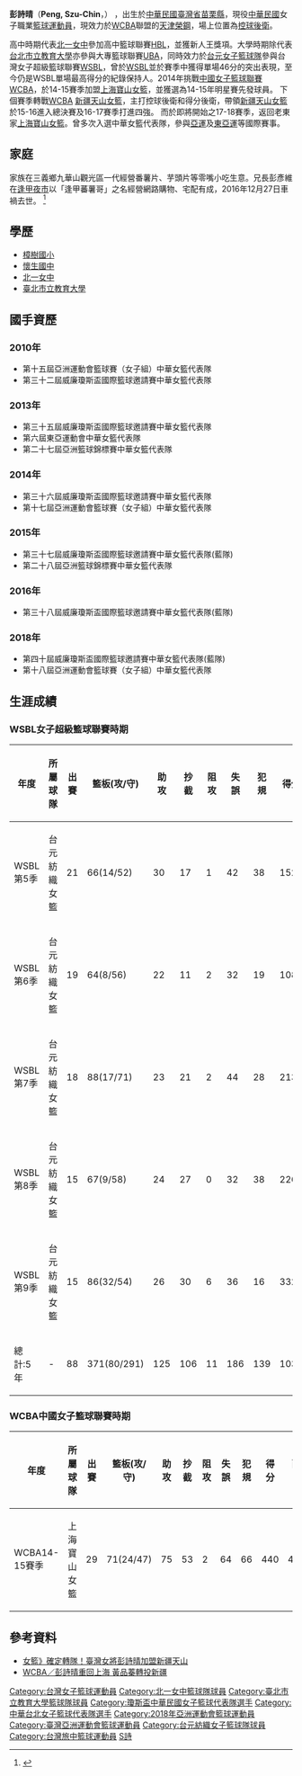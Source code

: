 {{Infobox basketball biography
| position = [[後衛|後衛]]
| height_m = 1.63
| weight_kg = 54
| league = [[WCBA|WCBA]] 
| number = 3
| team = 新疆體育彩票
| birth_date = {{birth_date_and age|1991|11|9}}
| nationality  = {{ROC}}
| birth_place = {{TWN}}[[苗栗縣|苗栗縣]]
| highschool = [[臺北市立第一女子高級中學|臺北市立第一女子高級中學]]
| college = [[臺北市立教育大學|臺北市立教育大學]]
| career_start = 2009
| years1 = 2009–2014
| team1 = [[台元女子籃球隊|台元女子籃球隊]] 
| years2 = 2014–2015
| team2 = [[上海女篮|上海女篮]]
| years3 = 2015–2017
| team3 = [[新疆女篮|新疆女篮]]
| years4 = 2017–2018
| team4= [[上海女篮|上海女篮]]
| years5 = 2018–2019
| team5= [[新疆女篮|新疆女篮]]
| years6 = 2019–2020
| team6= [[天津女篮|天津女篮]]
| years7 = 2020–2021
| team7= [[上海女篮|上海女篮]]
| years8 = 2021–2022
| team8= [[天津女篮|天津女篮]]
| awards = 2018–至今
*  [[HBL|HBL]]95學年度新人王 
*  [[WSBL|WSBL]]第九季得分王
* 第三十八屆威廉瓊斯盃國際籃球邀請賽最佳五人
* [[WCBA|WCBA]]14-15賽季明星賽先發球員
* [[WCBA|WCBA]]15-16賽季明星賽技巧賽第一名
* [[WCBA|WCBA]]16-17賽季明星賽北區球員
}}

'''彭詩晴'''（'''Peng, Szu-Chin'''，{{bd|1991年|11月9日|catIdx=彭}}） ，出生於[[中華民國|中華民國]][[臺灣省|臺灣省]][[苗栗縣|苗栗縣]]，現役[[中華民國|中華民國]]女子職業[[籃球運動員|籃球運動員]]，現效力於[[WCBA|WCBA]]聯盟的[[天津榮鋼|天津榮鋼]]，場上位置為[[控球後衛|控球後衛]]。

高中時期代表[[北一女中|北一女中]]參加高中籃球聯賽[[HBL|HBL]]，並獲新人王獎項。大學時期除代表[[台北市立教育大學|台北市立教育大學]]亦參與大專籃球聯賽[[UBA|UBA]]，同時效力於[[台元女子籃球隊|台元女子籃球隊]]參與台灣女子超級籃球聯賽[[WSBL|WSBL]]，曾於[[WSBL|WSBL]]並於賽季中獲得單場46分的突出表現，至今仍是WSBL單場最高得分的紀錄保持人。2014年挑戰[[中國女子籃球聯賽WCBA|中國女子籃球聯賽WCBA]]，於14-15賽季加盟[[上海寶山女籃|上海寶山女籃]]，並獲選為14-15年明星賽先發球員。
下個賽季轉戰[[WCBA|WCBA]] [[新疆天山女籃|新疆天山女籃]]，主打控球後衛和得分後衛，帶領[[新疆天山女籃|新疆天山女籃]]於15-16進入總決賽及16-17賽季打進四強。
而於即將開始之17-18賽季，返回老東家[[上海寶山女籃|上海寶山女籃]]。曾多次入選中華女籃代表隊，參與[[亞運|亞運]]及[[東亞運|東亞運]]等國際賽事。

==家庭==
家族在三義鄉九華山觀光區一代經營番薯片、芋頭片等零嘴小吃生意。兄長彭彥維在[[逢甲夜市|逢甲夜市]]以「逢甲蕃薯哥」之名經營網路購物、宅配有成，2016年12月27日車禍去世。
<ref name="管瑞平">{{Cite news|url=http://www.cna.com.tw/news/asoc/201612270333-1.aspx|title=經營網購有成 逢甲番薯哥撞車殞命|language=zh-tw|publisher=中央社|author=管瑞平|date=2016-12-27|accessdate=2018-03-31|archive-date=2018-07-07|archive-url=https://web.archive.org/web/20180707095254/http://www.cna.com.tw/news/asoc/201612270333-1.aspx}}</ref>

==學歷==
*[[樟樹國小|樟樹國小]]
*[[懷生國中|懷生國中]]
*[[北一女中|北一女中]]
*[[臺北市立教育大學|臺北市立教育大學]]

==國手資歷==
===2010年===
*第十五屆亞洲運動會籃球賽（女子組）中華女籃代表隊
*第三十二屆威廉瓊斯盃國際籃球邀請賽中華女籃代表隊
===2013年===
*第三十五屆威廉瓊斯盃國際籃球邀請賽中華女籃代表隊
*第六屆東亞運動會中華女籃代表隊
*第二十七屆亞洲籃球錦標賽中華女籃代表隊
===2014年===
*第三十六屆威廉瓊斯盃國際籃球邀請賽中華女籃代表隊
*第十七屆亞洲運動會籃球賽（女子組）中華女籃代表隊
===2015年===
*第三十七屆威廉瓊斯盃國際籃球邀請賽中華女籃代表隊(藍隊)
*第二十八屆亞洲籃球錦標賽中華女籃代表隊
===2016年===
*第三十八屆威廉瓊斯盃國際籃球邀請賽中華女籃代表隊(藍隊)

===2018年===
*第四十屆威廉瓊斯盃國際籃球邀請賽中華女籃代表隊(藍隊)
*第十八屆亞洲運動會籃球賽（女子組）中華女籃代表隊

==生涯成績==
===WSBL女子超級籃球聯賽時期===

{| class="wikitable sortable"
|-
! 年度 !! 所屬球隊!! 出賽 !! 籃板(攻/守) !! 助攻 !! 抄截 !! 阻攻 !! 失誤 !! 犯規 !! 得分 !! 兩分命中率 !! 三分命中率 !! 罰球命中率
|-
| WSBL第5季 || 台元紡織女籃 || 21 || 66(14/52) || 30 || 17 || 1 || 42 || 38 || 152 || 36.92%|| 20% || 68.42%
|-
| WSBL第6季 || 台元紡織女籃 || 19 || 64(8/56) || 22 || 11 || 2 || 32 || 19 || 108 || 41.98% || 42.86% || 50%
|-
| WSBL第7季 || 台元紡織女籃 || 18 || 88(17/71) || 23 || 21 || 2 || 44 || 28 || 213 || 34.81% || 33.87% || 66.67%
|-
| WSBL第8季 || 台元紡織女籃 || 15 || 67(9/58) || 24 || 27 || 0 || 32 || 38 || 226 || 40.96% || 29.79% || 71.43%
|-
| WSBL第9季 || 台元紡織女籃 || 15 || 86(32/54) || 26 || 30 || 6 || 36 || 16 || 332 || 51.38% || 42.86% || 78.26%
|-
| 總計:5年 || - || 88 || 371(80/291) || 125 || 106 || 11 || 186 || 139 || 1031 || 42.26% || 32.09% || 70.59%
|}


=== WCBA中國女子籃球聯賽時期===

{| class="wikitable sortable"
|-
! 年度 !! 所屬球隊!! 出賽 !! 籃板(攻/守) !! 助攻 !! 抄截 !! 阻攻 !! 失誤 !! 犯規 !! 得分 !! 兩分命中率 !! 三分命中率 !! 罰球命中率
|-
| WCBA14-15賽季 || 上海寶山女籃 || 29 || 71(24/47) || 75 || 53 || 2 || 64 || 66 || 440 || 46.65% || 33.8% || 63.16%
|}

==參考資料==
{{reflist}}

* [http://sports.ltn.com.tw/news/breakingnews/1368221 女籃》確定轉隊！臺灣女將彭詩晴加盟新疆天山] {{Wayback|url=http://sports.ltn.com.tw/news/breakingnews/1368221 |date=20191201135902 }}
* [https://udn.com/news/story/7005/2508292 WCBA／彭詩晴重回上海 黃品蓁轉投新疆] {{Wayback|url=https://udn.com/news/story/7005/2508292 |date=20190816175333 }}

{{2018年亞洲運動會中華臺北女子籃球代表隊}}
{{Authority control}}
{{DEFAULTSORT:Peng彭}}
[[Category:台灣女子籃球運動員|Category:台灣女子籃球運動員]]
[[Category:北一女中籃球隊球員|Category:北一女中籃球隊球員]]
[[Category:臺北市立教育大學籃球隊球員|Category:臺北市立教育大學籃球隊球員]]
[[Category:瓊斯盃中華民國女子籃球代表隊選手|Category:瓊斯盃中華民國女子籃球代表隊選手]]
[[Category:中華台北女子籃球代表隊選手|Category:中華台北女子籃球代表隊選手]]
[[Category:2018年亞洲運動會籃球運動員|Category:2018年亞洲運動會籃球運動員]]
[[Category:臺灣亞洲運動會籃球運動員|Category:臺灣亞洲運動會籃球運動員]]
[[Category:台元紡織女子籃球隊球員|Category:台元紡織女子籃球隊球員]]
[[Category:台灣旅中籃球運動員|Category:台灣旅中籃球運動員]]
[[Category:彭姓|S詩]]